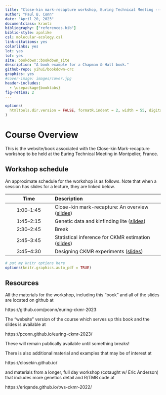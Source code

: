 ```yaml
--- 
title: "Close-kin mark-recapture workshop, Euring Technical Meeting --- Montpellier, France"
author: "Paul B. Conn"
date: "April 20, 2023"
documentclass: krantz
bibliography: ["references.bib"]
biblio-style: apalike
csl: molecular-ecology.csl
link-citations: yes
colorlinks: yes
lot: yes
lof: yes
site: bookdown::bookdown_site
description: "A book example for a Chapman & Hall book."
github-repo: yihui/bookdown-crc
graphics: yes
#cover-image: images/cover.jpg
header-includes: 
  - \usepackage{booktabs}
fig-retina: 2
---
```



```r
options(
  htmltools.dir.version = FALSE, formatR.indent = 2, width = 55, digits = 4
)
```

# Course Overview {-}

This is the website/book associated with the Close-kin Mark-recapture workshop to be held at the Euring Technical Meeting in Montpelier, France.

## Workshop schedule {-}

An approximate schedule for the workshop is as follows.  Note that when
a session has slides for a lecture, they are linked below.

| Time      | Description  |
| :--:        |    :--------   
1:00--1:45    |  Close-kin mark-recapture: An overview ([slides](https://pconn.github.io/euring-ckmr-2023/slides/slides_1.html#/section)) | 
1:45--2:15    |  Genetic data and kinfinding lite ([slides](https://pconn.github.io/euring-ckmr-2023/slides/slides_2.html#/section)) | 
2:30--2:45    | Break |   |
2:45--3:45   | Statistical inference for CKMR estimation ([slides](https://pconn.github.io/euring-ckmr-2023/slides/slides_3.html#/section)) | 
3:45--4:30  | Designing CKMR experiments ([slides](https://pconn.github.io/euring-ckmr-2023/slides/slides_4.html#/section)) |   


```r
# put my knitr options here
options(knitr.graphics.auto_pdf = TRUE)
```

## Resources {-}

All the materials for the workshop, including this "book" and all of the slides
are located on github at 

https://github.com/pconn/euring-ckmr-2023

The "website" version of the course which serves up this book and the
slides is available at

https://pconn.github.io/euring-ckmr-2023/

These will remain publically available until something breaks!

There is also additional material and examples that may be of interest at

https://closekin.github.io/

and materials from a longer, full day workshop (cotaught w/ Eric Anderson) that includes more genetics detail and R/TMB code at

https://eriqande.github.io/tws-ckmr-2022/



